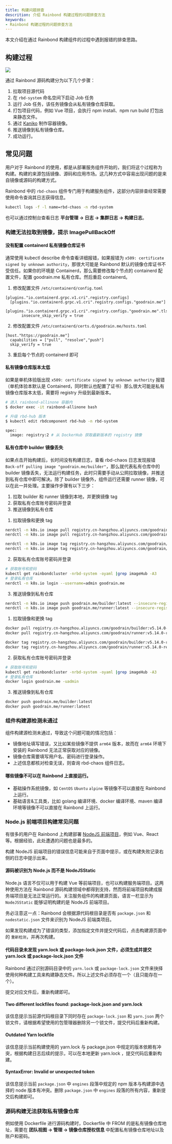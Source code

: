 ```yaml
---
title: 构建问题排查
descrition: 介绍 Rainbond 构建过程的问题排查方法
keywords:
- Rainbond 构建过程的问题排查方法
---
```



本文介绍在通过 Rainbond 构建组件的过程中遇到报错的排查思路。

## 构建过程

![](https://static.goodrain.com/docs/5.12/troubleshooting/installation/build-process.png)

通过 Rainbond 源码构建分为以下几个步骤：

1. 拉取项目源代码
2. 在 `rbd-system` 命名空间下启动 Job 任务
3. 运行 Job 任务，该任务镜像会从私有镜像仓库获取。
4. 打包项目代码，例如 Vue 项目，会执行 npm install、npm run build 打包出来静态文件。
5. 通过 [Kaniko](https://github.com/GoogleContainerTools/kaniko) 制作容器镜像。
6. 推送镜像到私有镜像仓库。
7. 成功运行。

## 常见问题

用户对于 Rainbond 的使用，都是从部署服务组件开始的，我们将这个过程称为构建。构建的来源包括镜像、源码和应用市场。这几种方式中容易出现问题的是来自镜像或源码的构建方式。

Rainbond 中的 `rbd-chaos` 组件专门用于构建服务组件，这部分内容排查经常需要使用命令查询其日志获得信息。

```bash
kubectl logs -f -l name=rbd-chaos -n rbd-system
```

也可以通过控制台查看日志 **平台管理 -> 日志 -> 集群日志 -> 构建日志**。

### 构建无法拉取到镜像，提示 ImagePullBackOff

#### 没有配置 containerd 私有镜像仓库证书

通常使用 kubectl describe 命令查看详细报错，如果报错为 `x509: certificate signed by unknown authority`，那很大可能是 Rainbond 默认的镜像仓库证书不受信任。如果你的环境是 Containerd，那么需要修改每个节点的 containerd 配置文件，配置 goodrain.me 私有仓库。然后重启 containerd。

1. 修改配置文件 `/etc/containerd/config.toml`

```
[plugins."io.containerd.grpc.v1.cri".registry.configs]
  [plugins."io.containerd.grpc.v1.cri".registry.configs."goodrain.me"]
    [plugins."io.containerd.grpc.v1.cri".registry.configs."goodrain.me".tls]
       insecure_skip_verify = true
```

2. 修改配置文件 `/etc/containerd/certs.d/goodrain.me/hosts.toml`

```
[host."https://goodrain.me"]
  capabilities = ["pull", "resolve","push"]
  skip_verify = true
```

3. 重启每个节点的 containerd 即可

#### 私有镜像仓库版本太低

如果是单机体验版出现 `x509: certificate signed by unknown authority` 报错（单机体验本默认是 Containerd，同时默认也配置了证书）那么很大可能是私有镜像仓库版本太低，需要将 registry 升级到最新版本。

```bash
# 进入 rainbond-allinone 容器内
$ docker exec -it rainbond-allinone bash

# 升级 rbd-hub 版本
$ kubectl edit rbdcomponent rbd-hub -n rbd-system

spec:
  image: registry:2 # 从 DockerHub 获取最新版本的 registry 镜像
```

#### 私有仓库中 builder 镜像丢失

如果点击开始构建后，长时间没有构建日志，查看 rbd-chaos 日志发现报错 `Back-off pulling image "goodrain.me/builder"`，那么就代表私有仓库中的 builder 镜像丢失，无法运行构建任务，此时只需要手动从公网拉取镜像，并推送到私有仓库中即可解决。除了 builder 镜像外，组件运行还需要 runner 镜像，可以在此一并处理。主要操作步骤有以下三步：

1. 拉取 builder 和 runner 镜像到本地，并更换镜像 tag
2. 获取私有仓库账号密码并登录
3. 推送镜像到私有仓库

<Tabs groupId="解决方案">
  <TabItem value="Containerd 运行时" label="Containerd 运行时" default>

1. 拉取镜像和更换 tag

```bash
nerdctl -n k8s.io image pull registry.cn-hangzhou.aliyuncs.com/goodrain/builder:v5.14.0-release
nerdctl -n k8s.io image pull registry.cn-hangzhou.aliyuncs.com/goodrain/runner:v5.14.0-release

nerdctl -n k8s.io image tag registry.cn-hangzhou.aliyuncs.com/goodrain/builder:v5.14.0-release goodrain.me/builder:latest
nerdctl -n k8s.io image tag registry.cn-hangzhou.aliyuncs.com/goodrain/runner:v5.14.0-release goodrain.me/runner:latest
```

2. 获取私有仓库账号密码并登录

```bash
# 获取账号和密码
kubectl get rainbondcluster -nrbd-system -oyaml |grep imageHub -A3
# 登录私有仓库
nerdctl -n k8s.io login --username=admin goodrain.me
```

3. 推送镜像到私有仓库

```bash
nerdctl -n k8s.io image push goodrain.me/builder:latest --insecure-registry
nerdctl -n k8s.io image push goodrain.me/runner:latest --insecure-registry
```

  </TabItem>

  <TabItem value="Docker 运行时" label="Docker 运行时" default>


1. 拉取镜像和更换 tag

```bash
docker pull registry.cn-hangzhou.aliyuncs.com/goodrain/builder:v5.14.0-release
docker pull registry.cn-hangzhou.aliyuncs.com/goodrain/runner:v5.14.0-release

docker tag registry.cn-hangzhou.aliyuncs.com/goodrain/builder:v5.14.0-release goodrain.me/builder:latest
docker tag registry.cn-hangzhou.aliyuncs.com/goodrain/runner:v5.14.0-release goodrain.me/runner:latest
```

2. 获取私有仓库账号密码并登录

```bash
# 获取账号和密码
kubectl get rainbondcluster -nrbd-system -oyaml |grep imageHub -A3
# 登录私有仓库
docker login goodrain.me -uadmin
```

3. 推送镜像到私有仓库

```bash
docker push goodrain.me/builder:latest
docker push goodrain.me/runner:latest
```

  </TabItem>
</Tabs>

### 组件构建源检测未通过

组件构建源检测未通过，导致这个问题可能的情况包括：

- 镜像地址填写错误，又比如某些镜像不提供 `arm64` 版本，故而在 `arm64` 环境下安装的 Rainbond 无法正常获取对应的镜像。
- 镜像仓库需要填写用户名、密码进行登录操作。
- 上述信息都核对检查无误，则查询 rbd-chaos 组件日志。

#### 哪些镜像不可以在 Rainbond 上直接运行。

- 基础操作系统镜像，如 `CentOS` `Ubuntu` `alpine` 等镜像不可以直接在 Rainbond 上运行。
- 基础语言&工具类，比如 golang 编译环境、docker 编译环境、maven 编译环境等镜像不可以直接在 Rainbond 上运行。

### Node.js 前端项目构建常见问题

有很多的用户在 Rainbond 上构建部署 [NodeJS 前端项目](/docs/use-manual/component-create/language-support/nodejs-static)，例如 Vue、React 等。根据经验，此处遭遇的问题也是最多的。

构建 NodeJS 前端项目的错误信息可能来自于页面中提示，或在构建失败记录右侧的日志中提示出来。

#### 源码被识别为 Node.js 而不是 NodeJSStatic

Node.js 语言不仅可以用于构建 Vue 等前端项目，也可以构建服务端项目。这两种使用方法在 Rainbond 源码构建领域中都得到支持，然而将前端项目构建成服务端项目是无法正常运行的。关注服务组件的构建源页面，语言一栏显示为 `NodeJSStatic` 能够证明构建的是 NodeJS 前端项目。

务必注意这一点：Rainbond 会根据源代码根目录是否有 `package.json` 和 `nodestatic.json` 文件来识别为 NodeJS 前端类项目。

如果发现构建成为了错误的类型，添加指定文件并提交代码后，点击构建源页面中的 `重新检测`，并再次构建。

#### 代码目录未发现 yarn.lock 或 package-lock.json 文件，必须生成并提交 yarn.lock 或 package-lock.json 文件

Rainbond 通过识别源码目录中的 `yarn.lock` 或 `package-lock.json` 文件来抉择使用何种构建工具来构建静态文件。所以上述文件必须存在一个（且只能存在一个）。

提交对应文件后，重新构建即可。

#### Two different lockfiles found: package-lock.json and yarn.lock

该信息提示当前源代码根目录下同时存在 `package-lock.json` 和 `yarn.json` 两个锁文件，请根据希望使用的包管理器删除另一个锁文件，提交代码后重新构建。

#### Outdated Yarn lockfile

该信息提示当前构建使用的 yarn.lock 与 package.json 中规定的版本依赖有冲突，根据构建日志后续的提示，可以在本地更新 yarn.lock ，提交代码后重新构建。

#### SyntaxError: Invalid or unexpected token

该信息提示当前 `package.json` 中 `engines` 段落中规定的 npm 版本与构建源中选择的 node 版本有冲突。删除 `package.json` 中 `engines` 段落的所有内容，重新提交后构建即可。

### 源码构建无法获取私有镜像仓库

例如使用 Dockerfile 进行源码构建时，Dockerfile 中 FROM 的是私有镜像仓库地址，需要在 **团队视图 -> 管理 -> 镜像仓库授权信息** 中配置私有镜像仓库地址以及账户和密码。
